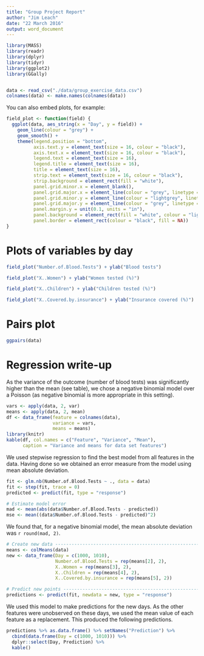 ```yaml
---
title: "Group Project Report"
author: "Jim Leach"
date: "22 March 2016"
output: word_document
---
```


```r
library(MASS)
library(readr)
library(dplyr)
library(tidyr)
library(ggplot2)
library(GGally)


data <- read_csv("./data/group_exercise_data.csv")
colnames(data) <- make.names(colnames(data))     

```

You can also embed plots, for example:

```r
field_plot <- function(field) {
  ggplot(data, aes_string(x = "Day", y = field)) +
    geom_line(colour = "grey") +
    geom_smooth() +
    theme(legend.position = "bottom",
          axis.text.y = element_text(size = 16, colour = "black"),
          axis.text.x = element_text(size = 16, colour = "black"),
          legend.text = element_text(size = 16),
          legend.title = element_text(size = 16),
          title = element_text(size = 16),
          strip.text = element_text(size = 16, colour = "black"),
          strip.background = element_rect(fill = "white"),
          panel.grid.minor.x = element_blank(),
          panel.grid.major.x = element_line(colour = "grey", linetype = "dotted"),
          panel.grid.minor.y = element_line(colour = "lightgrey", linetype = "dotted"),
          panel.grid.major.y = element_line(colour = "grey", linetype = "dotted"),
          panel.margin.y = unit(0.1, units = "in"),
          panel.background = element_rect(fill = "white", colour = "lightgrey"),
          panel.border = element_rect(colour = "black", fill = NA))
}
```

# Plots of variables by day

```r
field_plot("Number.of.Blood.Tests") + ylab("Blood tests")
```
```r
field_plot("X..Women") + ylab("Women tested (%)")
```

```r
field_plot("X..Children") + ylab("Children tested (%)")
```

```r
field_plot("X..Covered.by.insurance") + ylab("Insurance covered (%)")
```

# Pairs plot

```r
ggpairs(data)
```

# Regression write-up

As the variance of the outcome (number of blood tests) was significantly higher than the mean (see table), we chose a negative binomial model over a Poisson (as negative binomial is more appropriate in this setting).

```r
vars <- apply(data, 2, var)
means <- apply(data, 2, mean)
df <- data_frame(feature = colnames(data),
                 variance = vars,
                 means = means)
library(knitr)
kable(df, col.names = c("Feature", "Variance", "Mean"),
      caption = "Variance and means for data set features")
```

We used stepwise regression to find the best model from all features in the data. Having done so we obtained an error measure from the model using mean absolute deviation.

```r
fit <- glm.nb(Number.of.Blood.Tests ~ ., data = data)
fit <- step(fit, trace = 0)
predicted <- predict(fit, type = "response")

# Estimate model error
mad <- mean(abs(data$Number.of.Blood.Tests - predicted))
mse <- mean((data$Number.of.Blood.Tests - predicted)^2)
```

We found that, for a negative binomial model, the mean absolute deviation was `r round(mad, 2)`.

```r
# Create new data ---------------------------------------------------------
means <- colMeans(data)
new <- data_frame(Day = c(1000, 1010),
                  Number.of.Blood.Tests = rep(means[2], 2),
                  X..Women = rep(means[3], 2),
                  X..Children = rep(means[4], 2),
                  X..Covered.by.insurance = rep(means[5], 2))

# Predict new points ------------------------------------------------------
predictions <- predict(fit, newdata = new, type = "response")
```

We used this model to make predictions for the new days. As the other features were unobserved on these days, we used the mean value of each feature as a replacement. This produced the following predictions.

```r
predictions %>% as.data.frame() %>% setNames("Prediction") %>% 
  cbind(data.frame(Day = c(1000, 1010))) %>% 
  dplyr::select(Day, Prediction) %>% 
  kable()
```
